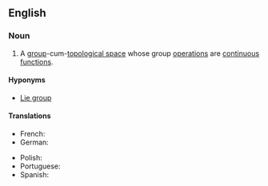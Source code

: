 ==English==
{{wikipedia}}

===Noun===
{{en-noun}}

# {{lb|en|mathematics}} A [[group]]-cum-[[topological space]] whose group [[operation]]s are [[continuous]] [[function]]s.

====Hyponyms====
* [[Lie group]]

====Translations====
{{trans-top|group with topological structure}}
* French: {{t|fr|groupe topologique|m}}
* German: {{t|de|topologische Gruppe|f}}
{{trans-mid}}
* Polish: {{t|pl|grupa topologiczna|f}}
* Portuguese: {{t|pt|grupo topológico|m}}
* Spanish: {{t|es|grupo topológico|m}}
{{trans-bottom}}